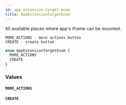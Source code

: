 ```yaml
---
id: app-extension-target-enum
title: AppExtensionTargetEnum
---
```


All available places where app's iframe can be mounted.

    MORE_ACTIONS - more actions button
    CREATE - create button

```graphql
enum AppExtensionTargetEnum {
  MORE_ACTIONS
  CREATE
}
```

### Values

#### `MORE_ACTIONS`

#### `CREATE`
